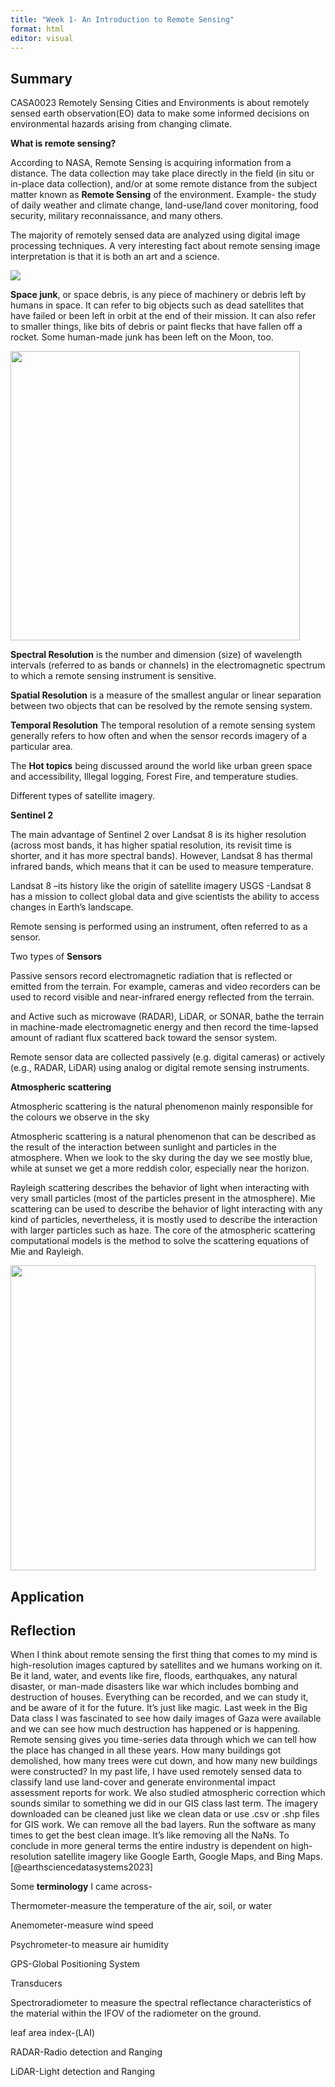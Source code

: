 ```yaml
---
title: "Week 1- An Introduction to Remote Sensing"
format: html
editor: visual
---
```


## **Summary**

CASA0023 Remotely Sensing Cities and Environments is about remotely sensed earth observation(EO) data to make some informed decisions on environmental hazards arising from changing climate.

**What is remote sensing?**

According to NASA, Remote Sensing is acquiring information from a distance. The data collection may take place directly in the field (in situ or in-place data collection), and/or at some remote distance from the subject matter known as **Remote Sensing** of the environment. Example- the study of daily weather and climate change, land-use/land cover monitoring, food security, military reconnaissance, and many others.

The majority of remotely sensed data are analyzed using digital image processing techniques. A very interesting fact about remote sensing image interpretation is that it is both an art and a science.

![](images/optical.gif){fig-align="center"}

**Space junk**, or space debris, is any piece of machinery or debris left by humans in space. It can refer to big objects such as dead satellites that have failed or been left in orbit at the end of their mission. It can also refer to smaller things, like bits of debris or paint flecks that have fallen off a rocket. Some human-made junk has been left on the Moon, too.

![](images/international-space-station-two-column.jpg.thumb.768.768.jpg){fig-align="center" width="463"}

**Spectral Resolution** is the number and dimension (size) of wavelength intervals (referred to as bands or channels) in the electromagnetic spectrum to which a remote sensing instrument is sensitive.

**Spatial Resolution** is a measure of the smallest angular or linear separation between two objects that can be resolved by the remote sensing system.

**Temporal Resolution** The temporal resolution of a remote sensing system generally refers to how often and when the sensor records imagery of a particular area.

The **Hot topics** being discussed around the world like urban green space and accessibility, Illegal logging, Forest Fire, and temperature studies.

Different types of satellite imagery.

**Sentinel 2**

The main advantage of Sentinel 2 over Landsat 8 is its higher resolution (across most bands, it has higher spatial resolution, its revisit time is shorter, and it has more spectral bands). However, Landsat 8 has thermal infrared bands, which means that it can be used to measure temperature.

Landsat 8 --its history like the origin of satellite imagery USGS -Landsat 8 has a mission to collect global data and give scientists the ability to access changes in Earth's landscape.

Remote sensing is performed using an instrument, often referred to as a sensor.

Two types of **Sensors**

Passive sensors record electromagnetic radiation that is reflected or emitted from the terrain. For example, cameras and video recorders can be used to record visible and near-infrared energy reflected from the terrain.

and Active such as microwave (RADAR), LiDAR, or SONAR, bathe the terrain in machine-made electromagnetic energy and then record the time-lapsed amount of radiant flux scattered back toward the sensor system.

Remote sensor data are collected passively (e.g. digital cameras) or actively (e.g., RADAR, LiDAR) using analog or digital remote sensing instruments.

**Atmospheric scattering**

Atmospheric scattering is the natural phenomenon mainly responsible for the colours we observe in the sky

Atmospheric scattering is a natural phenomenon that can be described as the result of the interaction between sunlight and particles in the atmosphere. When we look to the sky during the day we see mostly blue, while at sunset we get a more reddish color, especially near the horizon.

Rayleigh scattering describes the behavior of light when interacting with very small particles (most of the particles present in the atmosphere). Mie scattering can be used to describe the behavior of light interacting with any kind of particles, nevertheless, it is mostly used to describe the interaction with larger particles such as haze. The core of the atmospheric scattering computational models is the method to solve the scattering equations of Mie and Rayleigh.

![](images/Leehasacamera_-_Sunset_over_the_clouds_(by).jpg){fig-align="center" width="488"}

## **Application**

## **Reflection**

When I think about remote sensing the first thing that comes to my mind is high-resolution images captured by satellites and we humans working on it. Be it land, water, and events like fire, floods, earthquakes, any natural disaster, or man-made disasters like war which includes bombing and destruction of houses. Everything can be recorded, and we can study it, and be aware of it for the future. It's just like magic. Last week in the Big Data class I was fascinated to see how daily images of Gaza were available and we can see how much destruction has happened or is happening. Remote sensing gives you time-series data through which we can tell how the place has changed in all these years. How many buildings got demolished, how many trees were cut down, and how many new buildings were constructed? In my past life, I have used remotely sensed data to classify land use land-cover and generate environmental impact assessment reports for work. We also studied atmospheric correction which sounds similar to something we did in our GIS class last term. The imagery downloaded can be cleaned just like we clean data or use .csv or .shp files for GIS work. We can remove all the bad layers. Run the software as many times to get the best clean image. It's like removing all the NaNs. To conclude in more general terms the entire industry is dependent on high-resolution satellite imagery like Google Earth, Google Maps, and Bing Maps. [@earthsciencedatasystems2023]

Some **terminology** I came across-

Thermometer-measure the temperature of the air, soil, or water

Anemometer-measure wind speed

Psychrometer-to measure air humidity

GPS-Global Positioning System

Transducers

Spectroradiometer to measure the spectral reflectance characteristics of the material within the IFOV of the radiometer on the ground.

leaf area index-(LAI)

RADAR-Radio detection and Ranging

LiDAR-Light detection and Ranging

